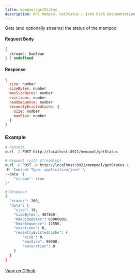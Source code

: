 ```yaml
---
title: mempool/getStatus
description: RPC Mempool GetStatus | Iron Fish Documentation
---
```


Gets (and optionally streams) the status of the mempool

#### Request Body

```js
{
  stream?: boolean
} | undefined
```

#### Response

```js
{
  size: number
  sizeBytes: number
  maxSizeBytes: number
  evictions: number
  headSequence: number
  recentlyEvictedCache: {
    size: number
    maxSize: number
  }
}
```

### Example
```bash
# Request
curl -X POST http://localhost:8021/mempool/getStatus

# Request (with streaming)
curl -X POST -N http://localhost:8021/mempool/getStatus \
-H 'Content-Type: application/json' \
--data '{
    "stream": true
}'

# Response
{
  "status": 200,
  "data": {
    "size": 19,
    "sizeBytes": 487869,
    "maxSizeBytes": 60000000,
    "headSequence": 17556,
    "evictions": 0,
    "recentlyEvictedCache": {
        "size": 0,
        "maxSize": 60000,
        "saturation": 0
    }
  }
}


```


###### [View on Github](https://github.com/iron-fish/ironfish/blob/master/ironfish/src/rpc/routes/mempool/getStatus.ts)
